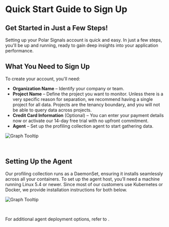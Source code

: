 
# Quick Start Guide to Sign Up

## Get Started in Just a Few Steps!

Setting up your Polar Signals account is quick and easy. In just a few steps, you'll be up and running, ready to gain deep insights into your application performance.

## What You Need to Sign Up

To create your account, you'll need:

* **Organization Name** – Identify your company or team.
* **Project Name** – Define the project you want to monitor. Unless there is a very specific reason for separation, we recommend having a single project for all data. Projects are the tenancy boundary, and you will not be able to query data across projects.
* **Credit Card Information** (Optional) – You can enter your payment details now or activate our 14-day free trial with no upfront commitment.
* **Agent** – Set up the profiling collection agent to start gathering data.
  
<BrowserWindow>

![Graph Tooltip](../static/img/View1.png)

</BrowserWindow>

<br />

## Setting Up the Agent

Our profiling collection runs as a DaemonSet, ensuring it installs seamlessly across all your containers. To set up the agent host, you’ll need a machine running Linux 5.4 or newer. Since most of our customers use Kubernetes or Docker, we provide installation instructions for both below.

<BrowserWindow>
  
![Graph Tooltip](../static/img/quick_start_2.png)

</BrowserWindow>

<br />

For additional agent deployment options, refer to .
